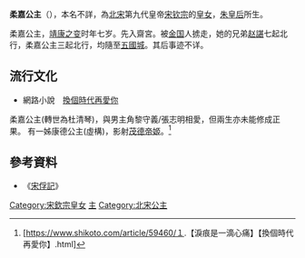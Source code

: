 {{東亞女性歷史人物
| 名稱=柔嘉公主
| 身份=[[宋朝|宋朝]]公主
| 畫像=
| 說明=
| 姓=赵
| 名=
| 封爵=[[公主|公主]]
| 位號=
| 封號=柔嘉公主
| 出生年=1121年
| 逝世年=
| 諡號=
| 墳墓=
| 父親=[[宋钦宗|宋钦宗]]
| 同胞兄弟=[[赵諶|赵諶]]
| 母親=[[朱皇后_(宋钦宗)|朱皇后]]
|}}
'''柔嘉公主'''（{{bd|1121年||？||catIdx=Z}}），本名不詳，為[[北宋|北宋]]第九代皇帝[[宋钦宗|宋钦宗]]的[[皇女|皇女]]，[[朱皇后_(宋钦宗)|朱皇后]]所生。

柔嘉公主，[[靖康之变|靖康之变]]时年七岁。先入齋宮。被[[金国|金国]]人掳走，她的兄弟[[赵諶|赵諶]]七起北行，柔嘉公主三起北行，均隨至[[五國城|五國城]]。其后事迹不详。

==流行文化==
*網路小說　[[換個時代再愛你|換個時代再愛你]]
柔嘉公主(轉世為杜清琴)，與男主角黎守義/張志明相愛，但兩生亦未能修成正果。
有一姊康德公主(虛構)，影射[[茂德帝姬|茂德帝姬]]。<ref>[https://www.shikoto.com/article/59460/１.【淚痕是一滴心痛】【換個時代再愛你】.html]{{Dead link|date=2018年6月 |bot=InternetArchiveBot |fix-attempted=no }}</ref>

== 參考資料 ==
{{reflist}}
*《[[宋俘記|宋俘記]]》

[[Category:宋欽宗皇女|Category:宋欽宗皇女]]
[[Category:靖康之变被俘者|主]]
[[Category:北宋公主|Category:北宋公主]]